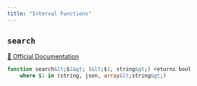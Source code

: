 ```yaml
---
title: "Interval Functions"
---
```


## `search`
[🔗 Official Documentation](https://cloud.google.com/bigquery/docs/reference/standard-sql/search_functions#search)

```sql
function search&lt;$1&gt; (&lt;$1, string&gt;) returns bool
	where $1 in (string, json, array&lt;string&gt;)
```



